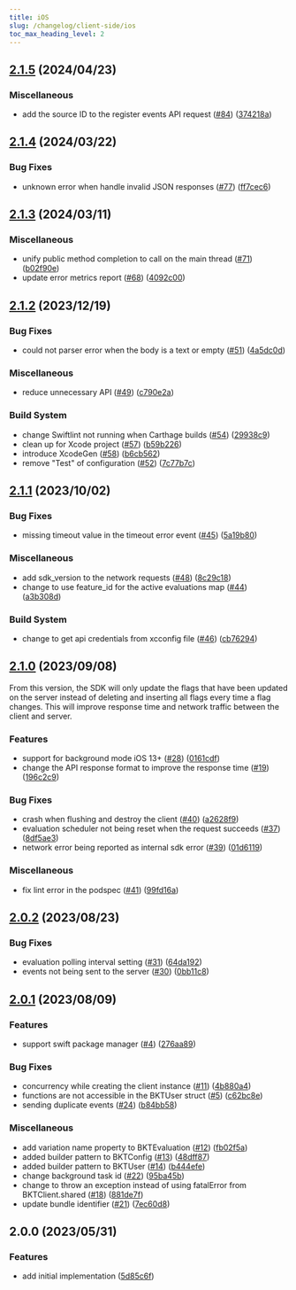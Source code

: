```yaml
---
title: iOS
slug: /changelog/client-side/ios
toc_max_heading_level: 2
---
```


<style>
  {`
    h2:not(:first-of-type) {
      border-top: 2px solid #ddd7e9;
      padding-top: 40px;
    }
  `}
</style>


## [2.1.5](https://github.com/bucketeer-io/ios-client-sdk/compare/v2.1.4...v2.1.5) (2024/04/23)


### Miscellaneous

* add the source ID to the register events API request ([#84](https://github.com/bucketeer-io/ios-client-sdk/issues/84)) ([374218a](https://github.com/bucketeer-io/ios-client-sdk/commit/374218ad331bdf18edbf42110a2ecc4ff7742a06))

## [2.1.4](https://github.com/bucketeer-io/ios-client-sdk/compare/v2.1.3...v2.1.4) (2024/03/22)


### Bug Fixes

* unknown error when handle invalid JSON responses ([#77](https://github.com/bucketeer-io/ios-client-sdk/issues/77)) ([ff7cec6](https://github.com/bucketeer-io/ios-client-sdk/commit/ff7cec6be5069aeaf4b1a88cab332f17fe8939ad))

## [2.1.3](https://github.com/bucketeer-io/ios-client-sdk/compare/v2.1.2...v2.1.3) (2024/03/11)


### Miscellaneous

* unify public method completion to call on the main thread ([#71](https://github.com/bucketeer-io/ios-client-sdk/issues/71)) ([b02f90e](https://github.com/bucketeer-io/ios-client-sdk/commit/b02f90e1051693e1a5bdde930046685a0bd65373))
* update error metrics report ([#68](https://github.com/bucketeer-io/ios-client-sdk/issues/68)) ([4092c00](https://github.com/bucketeer-io/ios-client-sdk/commit/4092c007202d71e4f646fe6a0384946db1a7e9d5))

## [2.1.2](https://github.com/bucketeer-io/ios-client-sdk/compare/v2.1.1...v2.1.2) (2023/12/19)


### Bug Fixes

* could not parser error when the body is a text or empty ([#51](https://github.com/bucketeer-io/ios-client-sdk/issues/51)) ([4a5dc0d](https://github.com/bucketeer-io/ios-client-sdk/commit/4a5dc0d14fc231aba74ee21442841da46028a42e))


### Miscellaneous

* reduce unnecessary API ([#49](https://github.com/bucketeer-io/ios-client-sdk/issues/49)) ([c790e2a](https://github.com/bucketeer-io/ios-client-sdk/commit/c790e2a3b353d289fd0b2437c91b8761965daf3b))


### Build System

* change Swiftlint not running when Carthage builds ([#54](https://github.com/bucketeer-io/ios-client-sdk/issues/54)) ([29938c9](https://github.com/bucketeer-io/ios-client-sdk/commit/29938c949bf9daebb46731cf5ed430661b828a14))
* clean up for Xcode project ([#57](https://github.com/bucketeer-io/ios-client-sdk/issues/57)) ([b59b226](https://github.com/bucketeer-io/ios-client-sdk/commit/b59b226d9725d5ea955637a4bc6c5fb1ad504c76))
* introduce XcodeGen ([#58](https://github.com/bucketeer-io/ios-client-sdk/issues/58)) ([b6cb562](https://github.com/bucketeer-io/ios-client-sdk/commit/b6cb5629814094a0d1a2394df6e235af860bdb17))
* remove "Test" of configuration ([#52](https://github.com/bucketeer-io/ios-client-sdk/issues/52)) ([7c77b7c](https://github.com/bucketeer-io/ios-client-sdk/commit/7c77b7c91e12a8d82b5b7e9b50559b08376d450b))

## [2.1.1](https://github.com/bucketeer-io/ios-client-sdk/compare/v2.1.0...v2.1.1) (2023/10/02)


### Bug Fixes

* missing timeout value in the timeout error event ([#45](https://github.com/bucketeer-io/ios-client-sdk/issues/45)) ([5a19b80](https://github.com/bucketeer-io/ios-client-sdk/commit/5a19b802e56ff0653266c17c54ce5a91dd1c2bd7))


### Miscellaneous

* add sdk_version to the network requests ([#48](https://github.com/bucketeer-io/ios-client-sdk/issues/48)) ([8c29c18](https://github.com/bucketeer-io/ios-client-sdk/commit/8c29c183d416251e82a4bb59b3430617b9cfc1a3))
* change to use feature_id for the active evaluations map ([#44](https://github.com/bucketeer-io/ios-client-sdk/issues/44)) ([a3b308d](https://github.com/bucketeer-io/ios-client-sdk/commit/a3b308d032be592f9fab35e29ccc0045c2a7594f))


### Build System

* change to get api credentials from xcconfig file ([#46](https://github.com/bucketeer-io/ios-client-sdk/issues/46)) ([cb76294](https://github.com/bucketeer-io/ios-client-sdk/commit/cb7629479f4afc3a7d78fef36b55e016c609914e))

## [2.1.0](https://github.com/bucketeer-io/ios-client-sdk/compare/v2.0.2...v2.1.0) (2023/09/08)

From this version, the SDK will only update the flags that have been updated on the server instead of deleting and inserting all flags every time a flag changes. This will improve response time and network traffic between the client and server.

### Features

* support for background mode iOS 13+ ([#28](https://github.com/bucketeer-io/ios-client-sdk/issues/28)) ([0161cdf](https://github.com/bucketeer-io/ios-client-sdk/commit/0161cdf905c2db405743db7e572582f9429eb611))
* change the API response format to improve the response time ([#19](https://github.com/bucketeer-io/ios-client-sdk/issues/19)) ([196c2c9](https://github.com/bucketeer-io/ios-client-sdk/commit/196c2c98501f5bb54548d7b9a71bf0fdf5c5fd38))

### Bug Fixes

* crash when flushing and destroy the client ([#40](https://github.com/bucketeer-io/ios-client-sdk/issues/40)) ([a2628f9](https://github.com/bucketeer-io/ios-client-sdk/commit/a2628f97948b806f914faf1b77dc664cbc197e78))
* evaluation scheduler not being reset when the request succeeds ([#37](https://github.com/bucketeer-io/ios-client-sdk/issues/37)) ([8df5ae3](https://github.com/bucketeer-io/ios-client-sdk/commit/8df5ae3955d31f74371351a055ecc66f318089e3))
* network error being reported as internal sdk error ([#39](https://github.com/bucketeer-io/ios-client-sdk/issues/39)) ([01d6119](https://github.com/bucketeer-io/ios-client-sdk/commit/01d6119e02869adabe261d2e072ad5db0767899b))

### Miscellaneous

* fix lint error in the podspec ([#41](https://github.com/bucketeer-io/ios-client-sdk/issues/41)) ([99fd16a](https://github.com/bucketeer-io/ios-client-sdk/commit/99fd16a9d7cbafaa6a8817f160af0444aa3cd37d))

## [2.0.2](https://github.com/bucketeer-io/ios-client-sdk/compare/v2.0.1...v2.0.2) (2023/08/23)


### Bug Fixes

* evaluation polling interval setting ([#31](https://github.com/bucketeer-io/ios-client-sdk/issues/31)) ([64da192](https://github.com/bucketeer-io/ios-client-sdk/commit/64da19220ed2e3a2520a9644cc14320e39c8eb76))
* events not being sent to the server ([#30](https://github.com/bucketeer-io/ios-client-sdk/issues/30)) ([0bb11c8](https://github.com/bucketeer-io/ios-client-sdk/commit/0bb11c8f3749c286f359a5cd4562ae50c06edeed))

## [2.0.1](https://github.com/bucketeer-io/ios-client-sdk/compare/v2.0.0...v2.0.1) (2023/08/09)


### Features

* support swift package manager ([#4](https://github.com/bucketeer-io/ios-client-sdk/issues/4)) ([276aa89](https://github.com/bucketeer-io/ios-client-sdk/commit/276aa89251fc85acdf98fcc6773dd34309d072e0))


### Bug Fixes

* concurrency while creating the client instance ([#11](https://github.com/bucketeer-io/ios-client-sdk/issues/11)) ([4b880a4](https://github.com/bucketeer-io/ios-client-sdk/commit/4b880a4c68ae3ed04b1d5e15d6f00517f9bc8ed4))
* functions are not accessible in the BKTUser struct ([#5](https://github.com/bucketeer-io/ios-client-sdk/issues/5)) ([c62bc8e](https://github.com/bucketeer-io/ios-client-sdk/commit/c62bc8ec0d76d175b182023ac9a390f1cb891074))
* sending duplicate events ([#24](https://github.com/bucketeer-io/ios-client-sdk/issues/24)) ([b84bb58](https://github.com/bucketeer-io/ios-client-sdk/commit/b84bb5840af722d02963c4b009f866961cff5461))


### Miscellaneous

* add variation name property to BKTEvaluation ([#12](https://github.com/bucketeer-io/ios-client-sdk/issues/12)) ([fb02f5a](https://github.com/bucketeer-io/ios-client-sdk/commit/fb02f5a6311a78ef31e2760438c0fa574eb8a155))
* added builder pattern to BKTConfig ([#13](https://github.com/bucketeer-io/ios-client-sdk/issues/13)) ([48dff87](https://github.com/bucketeer-io/ios-client-sdk/commit/48dff87dbe27791fde7dd47293741f4b64adebe2))
* added builder pattern to BKTUser ([#14](https://github.com/bucketeer-io/ios-client-sdk/issues/14)) ([b444efe](https://github.com/bucketeer-io/ios-client-sdk/commit/b444efee76559ee204c9deb0c76acae9ff190312))
* change background task id ([#22](https://github.com/bucketeer-io/ios-client-sdk/issues/22)) ([95ba45b](https://github.com/bucketeer-io/ios-client-sdk/commit/95ba45bb9dfbba44f6cc84b12e09a1c8a78627a1))
* change to throw an exception instead of using fatalError from BKTClient.shared ([#18](https://github.com/bucketeer-io/ios-client-sdk/issues/18)) ([881de7f](https://github.com/bucketeer-io/ios-client-sdk/commit/881de7fbd575fb1c01946ccbb62c13a179deea18))
* update bundle identifier ([#21](https://github.com/bucketeer-io/ios-client-sdk/issues/21)) ([7ec60d8](https://github.com/bucketeer-io/ios-client-sdk/commit/7ec60d82e9213e5f7fc4a21ef896f411ee8c406c))

## 2.0.0 (2023/05/31)


### Features

* add initial implementation ([5d85c6f](https://github.com/bucketeer-io/ios-client-sdk/commit/5d85c6fab1ddb47b32a689a4d6abf3ff79b7a779))
